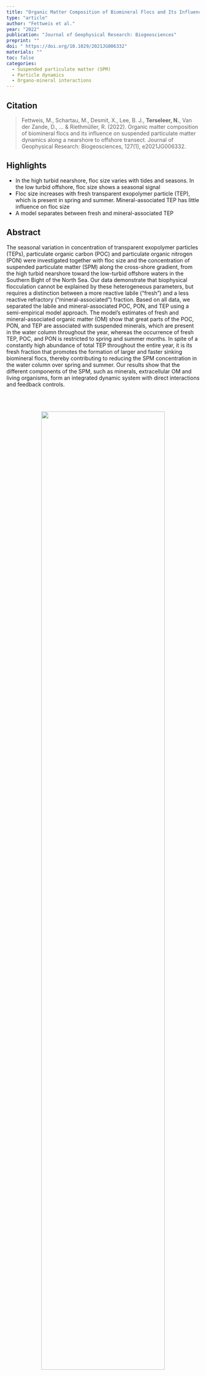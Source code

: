```yaml
---
title: "Organic Matter Composition of Biomineral Flocs and Its Influence on Suspended Particulate Matter Dynamics Along a Nearshore to Offshore Transect"
type: "article"
author: "Fettweis et al."
year: "2022"
publication: "Journal of Geophysical Research: Biogeosciences"
preprint: ""
doi: " https://doi.org/10.1029/2021JG006332"
materials: ""
toc: false
categories:
  - Suspended particulate matter (SPM)
  - Particle dynamics 
  - Organo-mineral interactions 
---
```


## Citation
> Fettweis, M., Schartau, M., Desmit, X., Lee, B. J., **Terseleer, N.**, Van der Zande, D., ... & Riethmüller, R. (2022). Organic matter composition of biomineral flocs and its influence on suspended particulate matter dynamics along a nearshore to offshore transect. Journal of Geophysical Research: Biogeosciences, 127(1), e2021JG006332.


## Highlights

* In the high turbid nearshore, floc size varies with tides and seasons. In the low turbid offshore, floc size shows a seasonal signal
* Floc size increases with fresh transparent exopolymer particle (TEP), which is present in spring and summer. Mineral-associated TEP has little influence on floc size
* A model separates between fresh and mineral-associated TEP

## Abstract

The seasonal variation in concentration of transparent exopolymer particles (TEPs), particulate organic carbon (POC) and particulate organic nitrogen (PON) were investigated together with floc size and the concentration of suspended particulate matter (SPM) along the cross-shore gradient, from the high turbid nearshore toward the low-turbid offshore waters in the Southern Bight of the North Sea. Our data demonstrate that biophysical flocculation cannot be explained by these heterogeneous parameters, but requires a distinction between a more reactive labile (“fresh”) and a less reactive refractory (“mineral-associated”) fraction. Based on all data, we separated the labile and mineral-associated POC, PON, and TEP using a semi-empirical model approach. The model's estimates of fresh and mineral-associated organic matter (OM) show that great parts of the POC, PON, and TEP are associated with suspended minerals, which are present in the water column throughout the year, whereas the occurrence of fresh TEP, POC, and PON is restricted to spring and summer months. In spite of a constantly high abundance of total TEP throughout the entire year, it is its fresh fraction that promotes the formation of larger and faster sinking biomineral flocs, thereby contributing to reducing the SPM concentration in the water column over spring and summer. Our results show that the different components of the SPM, such as minerals, extracellular OM and living organisms, form an integrated dynamic system with direct interactions and feedback controls.

<br><br>

<div style="text-align: center;">
  <img src="../images/Fettweis2022.jpg" style="width: 80%;" />
</div>
